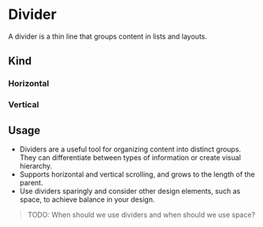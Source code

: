 

<Meta of={DividerStories} />

# Divider

A divider is a thin line that groups content in lists and layouts.

<Canvas of={DividerStories.DividerStory} />

## Kind

### Horizontal

<Canvas of={DividerStories.DividerStory} />

### Vertical

<Canvas of={DividerStories.DividerVerticalStory} />

## Usage

- Dividers are a useful tool for organizing content into distinct groups. They can differentiate between types of information or create visual hierarchy.
- Supports horizontal and vertical scrolling, and grows to the length of the parent.
- Use dividers sparingly and consider other design elements, such as space, to achieve balance in your design.

> TODO: When should we use dividers and when should we use space?
